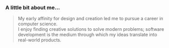 ### A little bit about me...

> My early affinity for design and creation led me to pursue a career in computer science.  
> I enjoy finding creative solutions to solve modern problems; software development is the medium through which my ideas translate into real-world products.
